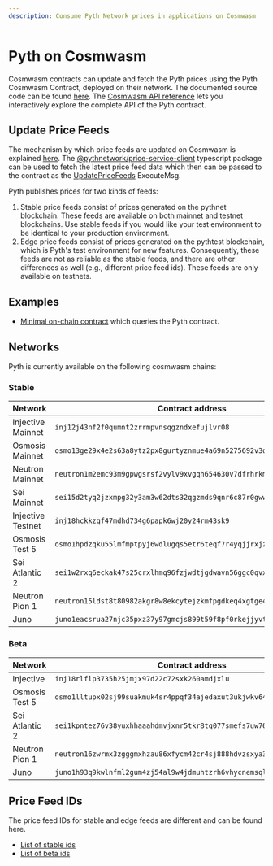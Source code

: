 ```yaml
---
description: Consume Pyth Network prices in applications on Cosmwasm
---
```


# Pyth on Cosmwasm

Cosmwasm contracts can update and fetch the Pyth prices using the Pyth Cosmwasm Contract, deployed on their network.
The documented source code can be found [here](https://github.com/pyth-network/pyth-crosschain/tree/main/target_chains/cosmwasm/contracts/pyth).
The [Cosmwasm API reference](../../cosmwasm) lets you interactively explore the complete API of the Pyth contract.

## Update Price Feeds

The mechanism by which price feeds are updated on Cosmwasm is explained [here](./pull-updates.md). The [@pythnetwork/price-service-client](https://github.com/pyth-network/pyth-crosschain/tree/main/price_service/client/js) typescript package can be used to fetch the latest price feed data which then can be passed to the contract as the [UpdatePriceFeeds](../../cosmwasm/execute-update-price-feeds) ExecuteMsg.

Pyth publishes prices for two kinds of feeds:

1. Stable price feeds consist of prices generated on the pythnet blockchain. These feeds are available on both mainnet and testnet blockchains. Use stable feeds if you would like your test environment to be identical to your production environment.
2. Edge price feeds consist of prices generated on the pythtest blockchain, which is Pyth's test environment for new features. Consequently, these feeds are not as reliable as the stable feeds, and there are other differences as well (e.g., different price feed ids). These feeds are only available on testnets.

## Examples

- [Minimal on-chain contract](https://github.com/pyth-network/pyth-crosschain/blob/main/target_chains/cosmwasm/examples/cw-contract) which queries the Pyth contract.

## Networks

Pyth is currently available on the following cosmwasm chains:

### Stable

| Network           | Contract address                                                     |
| ----------------- | -------------------------------------------------------------------- |
| Injective Mainnet | `inj12j43nf2f0qumnt2zrrmpvnsqgzndxefujlvr08`                         |
| Osmosis Mainnet   | `osmo13ge29x4e2s63a8ytz2px8gurtyznmue4a69n5275692v3qn3ks8q7cwck7`    |
| Neutron Mainnet   | `neutron1m2emc93m9gpwgsrsf2vylv9xvgqh654630v7dfrhrkmr5slly53spg85wv` |
| Sei Mainnet       | `sei15d2tyq2jzxmpg32y3am3w62dts32qgzmds9qnr6c87r0gwwr7ynqal0x38`     |
| Injective Testnet | `inj18hckkzqf47mdhd734g6papk6wj20y24rm43sk9`                         |
| Osmosis Test 5    | `osmo1hpdzqku55lmfmptpyj6wdlugqs5etr6teqf7r4yqjjrxjznjhtuqqu5kdh`    |
| Sei Atlantic 2    | `sei1w2rxq6eckak47s25crxlhmq96fzjwdtjgdwavn56ggc0qvxvw7rqczxyfy`     |
| Neutron Pion 1    | `neutron15ldst8t80982akgr8w8ekcytejzkmfpgdkeq4xgtge48qs7435jqp87u3t` |
| Juno              | `juno1eacsrua27njc35pxz37y97gmcjs899t59f8pf0rkejjyvtmhws5q6lxsdd`    |

### Beta

| Network        | Contract address                                                     |
| -------------- | -------------------------------------------------------------------- |
| Injective      | `inj18rlflp3735h25jmjx97d22c72sxk260amdjxlu`                         |
| Osmosis Test 5 | `osmo1lltupx02sj99suakmuk4sr4ppqf34ajedaxut3ukjwkv6469erwqtpg9t3`    |
| Sei Atlantic 2 | `sei1kpntez76v38yuxhhaaahdmvjxnr5tkr8tq077smefs7uw70rj5yqw2aewy`     |
| Neutron Pion 1 | `neutron16zwrmx3zgggmxhzau86xfycm42cr4sj888hdvzsxya3qarp6zhhqzhlkvz` |
| Juno           | `juno1h93q9kwlnfml2gum4zj54al9w4jdmuhtzrh6vhycnemsqlqv9l9snnznxs`    |

## Price Feed IDs

The price feed IDs for stable and edge feeds are different and can be found here.

- [List of stable ids](https://pyth.network/developers/price-feed-ids#cosmwasm-stable)
- [List of beta ids](https://pyth.network/developers/price-feed-ids#cosmwasm-edge)
